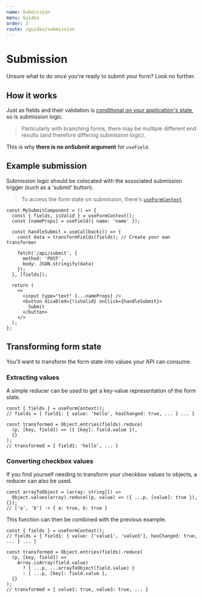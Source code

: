 ```yaml
---
name: Submission
menu: Guides
order: 3
route: /guides/submission
---
```


# Submission

Unsure what to do once you're ready to submit your form? Look no further.

## How it works

Just as fields and their validation is [conditional on your application's state](/guides/validation#how-validation-works), so is submission logic.

> Particularly with branching forms, there may be multiple different end results (and therefore differing submission logic).

This is why **there is no onSubmit argument** for `useField`.

## Example submission

Submission logic should be colocated with the associated submission trigger (such as a 'submit' button).

> To access the form state on submission, there's [`useFormContext`](/api/useformcontext)

```tsx
const MySubmitComponent = () => {
  const { fields, isValid } = useFormContext();
  const [nameProps] = useField({ name: 'name' });

  const handleSubmit = useCallback(() => {
    const data = transformFields(fields); // Create your own transformer

    fetch('/api/submit', {
      method: 'POST',
      body: JSON.stringify(data)
    });
  }, [fields]);

  return (
    <>
      <input type="text" {...nameProps} />
      <button disabled={!isValid} onClick={handleSubmit}>
        Submit
      </button>
    </>
  );
};
```

## Transforming form state

You'll want to transform the form state into values your API can consume.

### Extracting values

A simple reducer can be used to get a key-value representation of the form state.

```tsx
const { fields } = useFormContext();
// fields = { field1: { value: 'hello', hasChanged: true, ... } ... }

const transformed = Object.entries(fields).reduce(
  (p, [key, field]) => ({ [key]: field.value }),
  {}
);
// transformed = { field1: 'hello', ... }
```

### Converting checkbox values

If you find yourself needing to transform your checkbox values to objects, a reducer can also be used.

```tsx
const arrayToObject = (array: string[]) =>
  Object.values(array).reduce((p, value) => ({ ...p, [value]: true }), {});
// ['a', 'b'] -> { a: true, b: true }
```

This function can then be combined with the previous example.

```tsx
const { fields } = useFormContext();
// fields = { field1: { value: ['value1', 'value3'], hasChanged: true, ... } ... }

const transformed = Object.entries(fields).reduce(
  (p, [key, field]) =>
    Array.isArray(field.value)
      ? { ...p, ...arrayToObject(field.value) }
      : { ...p, [key]: field.value },
  {}
);
// transformed = { value1: true, value3: true, ... }
```
